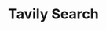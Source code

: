 ---
title: 'Tavily Search'
description: 'Search the web and return results using the Tavily Search API'
---